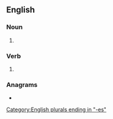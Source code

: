 ==English==

===Noun===
{{head|en|noun form}}

# {{plural of|en|climax}}

===Verb===
{{head|en|verb form}}

# {{en-third-person singular of|climax}}

===Anagrams===
* {{anagrams|en|a=aceilmsx|exclaims}}

[[Category:English plurals ending in "-es"]]
